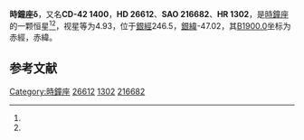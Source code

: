 {{Starbox begin
| name = 時鐘座δ
}}
{{Starbox observe
| epoch = [[J2000.0|J2000.0]]
| constell = [[時鐘座|時鐘座]]<ref name=SIMBAD>{{cite web
 | url=http://simbad.u-strasbg.fr/simbad/sim-id?Ident=HR+1302
 | title=Pulsating variable Star
 | publisher=Centre de Données astronomiques de Strasbourg
 | work=SIMBAD
 | accessdate=2012-07-13
 | archive-date=2016-03-18
 | archive-url=https://web.archive.org/web/20160318091529/http://simbad.u-strasbg.fr/simbad/sim-id?Ident=HR+1302
 | dead-url=no
 }}</ref><ref name=DATA>{{cite web
 | url=http://vizier.u-strasbg.fr/viz-bin/VizieR-5?-out.add=.&-source=5050&-corr=PK=HR&-out.max=9999&HR=1302
 | title =VizieR Detailed Page
 | accessdate=2012-07-13}}</ref>
| 星官 = 
| ra = {{RA|4|10|50.6}}<ref name=SIMBAD /><ref name=DATA />
| dec = {{DEC|-41|59|37}}<ref name=SIMBAD /><ref name=DATA />
| appmag_v = 4.93<ref name=SIMBAD /><ref name=DATA />
}}
{{Starbox character
| class = A9V<ref name=SIMBAD /><ref name=DATA />
| b-v = 0.33<ref name=SIMBAD /><ref name=DATA />
| u-b = 0.07<ref name=SIMBAD /><ref name=DATA />
| r-i = 0.21<ref name=SIMBAD /><ref name=DATA />
| variable = 
}}
{{Starbox astrometry
| radial_v = 0.07
| prop_mo_ra = 37
| parallax = 0.012
| p_error = 
}}
{{Starbox catalog
| names =CD-42 1400，[[SAO星表|SAO]] 216682，[[HD星表|HD]] 26612，[[HR星表|HR]] 1302}}
{{Starbox reference |Simbad=HR+1302}}
{{Starbox end}}

'''時鐘座δ'''，又名'''CD-42 1400'''，'''HD 26612'''、'''SAO 216682'''、'''HR 1302'''，是[[時鐘座|時鐘座]]的一颗恒星<ref name=SIMBAD /><ref name=DATA />，视星等为4.93，位于[[銀道座標系|銀經]]246.5，[[銀道座標系|銀緯]]-47.02，其[[B1900.0|B1900.0]]坐标为赤經{{RA|4|7|28.5}}，赤緯{{DEC|-42|-47.02|16}}。

== 参考文献 ==
{{reflist}}

{{star-stub}}

{{時鐘座恒星}}
[[Category:時鐘座|Category:時鐘座]]
[[Category:HD和HDE天體|26612]]
[[Category:HR天體|1302]]
[[Category:SAO天體|216682]]